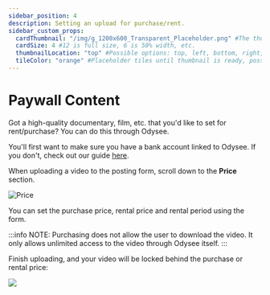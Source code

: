 ```yaml
---
sidebar_position: 4
description: Setting an upload for purchase/rent.
sidebar_custom_props:
  cardThumbnail: "/img/g_1200x600_Transparent_Placeholder.png" #The thumbnail on the category card.
  cardSize: 4 #12 is full size, 6 is 50% width, etc.
  thumbnailLocation: "top" #Possible options: top, left, bottom, right, none
  tileColor: "orange" #Placeholder tiles until thumbnail is ready, possible options: blue, cream, darkpurple, lightpurple, mauve, orange, pink, none
---
```


# Paywall Content

Got a high-quality documentary, film, etc. that you'd like to set for rent/purchase? You can do this through Odysee.

You'll first want to make sure you have a bank account linked to Odysee. If you don't, check out our guide [here](https://help.odysee.tv/category-basics/bankaccount).

When uploading a video to the posting form, scroll down to the **Price** section.

![Price](https://thumbs.odycdn.com/581a9486917bc6ddc30a47f2d110b864.webp)

You can set the purchase price, rental price and rental period using the form.

:::info NOTE:
Purchasing does not allow the user to download the video. It only allows unlimited access to the video through Odysee itself.
:::

Finish uploading, and your video will be locked behind the purchase or rental price:

![](/img/en/paywall3.png)
